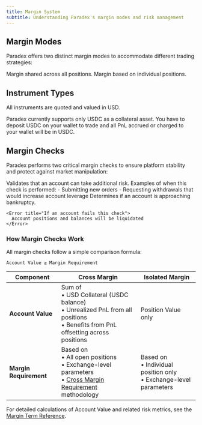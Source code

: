 ```yaml
---
title: Margin System
subtitle: Understanding Paradex's margin modes and risk management
---
```


## Margin Modes

Paradex offers two distinct margin modes to accommodate different trading strategies:

<CardGroup>
  <Card title="Cross Margin" icon="c" href="/risk/cross-margin-requirement">
    Margin shared across all positions.
  </Card>
  <Card title="Isolated Margin" icon="i">
    Margin based on individual positions.
  </Card>
</CardGroup>

## Instrument Types

All instruments are quoted and valued in USD.

Paradex currently supports only USDC as a collateral asset. You have to deposit USDC on your wallet to trade and all PnL accrued or charged to your wallet will be in USDC.

## Margin Checks

Paradex performs two critical margin checks to ensure platform stability and protect against market manipulation:

<Steps>
  <Step title="Initial Margin Check">
    Validates that an account can take additional risk. Examples of when this check is performed:
    - Submitting new orders
    - Requesting withdrawals that would increase account leverage
  </Step>
  <Step title="Maintenance Margin Check">
    Determines if an account is approaching bankruptcy. 
    
    <Error title="If an account fails this check">
      Account positions and balances will be liquidated
    </Error>
  </Step>
</Steps>

### How Margin Checks Work

All margin checks follow a simple comparison formula:

```
Account Value ≥ Margin Requirement
```

| Component | Cross Margin | Isolated Margin |
|-----------|--------------|-----------------|
| **Account Value** | Sum of<br/>• USD Collateral (USDC balance)<br/>• Unrealized PnL from all positions<br/>• Benefits from PnL offsetting across positions | Position Value only |
| **Margin Requirement** | Based on<br/>• All open positions<br/>• Exchange-level parameters<br/>• [Cross Margin Requirement](cross-margin-requirement) methodology | Based on<br/>• Individual position only<br/>• Exchange-level parameters |

For detailed calculations of Account Value and related risk metrics, see the [Margin Term Reference](margin-term-reference).
